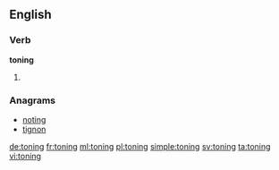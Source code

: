 ==English==

===Verb===
'''toning'''

# {{present participle of|tone}}

===Anagrams===
* [[noting#English|noting]]
* [[tignon#English|tignon]]

[[de:toning]]
[[fr:toning]]
[[ml:toning]]
[[pl:toning]]
[[simple:toning]]
[[sv:toning]]
[[ta:toning]]
[[vi:toning]]